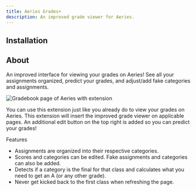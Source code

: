 ```yaml
---
title: Aeries Grades+
description: An improved grade viewer for Aeries.
---
```



## Installation

<LinkCard
    title="Chrome"
    description="Install from Chrome Web Store"
    href="https://chromewebstore.google.com/detail/aeries-grades+/edeaoofdafgcngkmimhfmhflcinfngap?hl=en-US"
/>
<LinkCard
    title="Firefox"
    description="Install from ahsengineering.org"
    href="/extension/380ec7e640a64709874c-0.4.4.xpi"
/>

## About

An improved interface for viewing your grades on Aeries! See all your assignments organized, predict your grades, and adjust/add fake categories and assignments.

![Gradebook page of Aeries with extension](../../assets/grades/main.png)

You can use this extension just like you already do to view your grades on Aeries. This extension will insert the improved grade viewer on applicable pages. An additional edit button on the top right is added so you can predict your grades!

Features

- Assignments are organized into their respective categories.
- Scores and categories can be edited. Fake assignments and categories can also be added.
- Detects if a category is the final for that class and calculates what you need to get an A (or any other grade).
- Never get kicked back to the first class when refreshing the page.

<LinkCard
    title="Source Code"
    href="https://github.com/EpicPizza/AeriesGrades"
/>
<LinkCard
    title="Privacy Policy"
    href="/aeries/privacy-policy"
/>
<LinkCard
    title="Questions, Feedback, or Issues"
    href="https://docs.google.com/forms/d/e/1FAIpQLScMri2JCO1lXSXup-gbzKg-5OaOeiDh8e_R09Zh0EU8z7J8qg/viewform"
/>